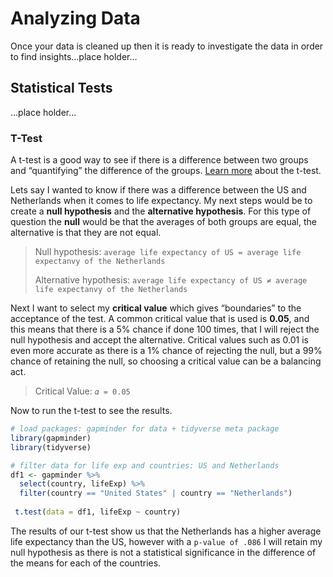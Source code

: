 # **Analyzing Data**

Once your data is cleaned up then it is ready to investigate the data in order to find insights...place holder...

## **Statistical Tests**

...place holder...

### **T-Test**

A t-test is a good way to see if there is a difference between two groups and "quantifying" the difference of the groups. [Learn more](https://towardsdatascience.com/the-statistical-analysis-t-test-explained-for-beginners-and-experts-fd0e358bbb62) about the t-test.

Lets say I wanted to know if there was a difference between the US and Netherlands when it comes to life expectancy. My next steps would be to create a **null hypothesis** and the **alternative hypothesis**. For this type of question the **null** would be that the averages of both groups are equal, the alternative is that they are not equal.

> Null hypothesis: `average life expectancy of US = average life expectanvy of the Netherlands`
>
> Alternative hypothesis: `average life expectancy of US ≠ average life expectanvy of the Netherlands`

Next I want to select my **critical value** which gives "boundaries" to the acceptance of the test. A common critical value that is used is **0.05**, and this means that there is a 5% chance if done 100 times, that I will reject the null hypothesis and accept the alternative. Critical values such as 0.01 is even more accurate as there is a 1% chance of rejecting the null, but a 99% chance of retaining the null, so choosing a critical value can be a balancing act.

> Critical Value: `𝛼 = 0.05`

Now to run the t-test to see the results.

```r
# load packages: gapminder for data + tidyverse meta package
library(gapminder)
library(tidyverse)

# filter data for life exp and countries: US and Netherlands
df1 <- gapminder %>%
  select(country, lifeExp) %>%
  filter(country == "United States" | country == "Netherlands") 
  
 t.test(data = df1, lifeExp ~ country)
```

The results of our t-test show us that the Netherlands has a higher average life expectancy than the US, however with a `p-value of .086` I will retain my null hypothesis as there is not a statistical significance in the difference of the means for each of the countries.

